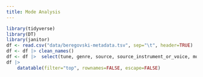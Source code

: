 ```yaml
--- 
title: Mode Analysis
---
```


```r
library(tidyverse)
library(DT)
library(janitor)
df <- read.csv("data/beregovski-metadata.tsv", sep="\t", header=TRUE)
df <- df |> clean_names()
df <- df |>  select(tune, genre, source, source_instrument_or_voice, mode, modulation_pathway, modulation_measures, one_mode, mode_notes)
df |>          
    datatable(filter="top", rownames=FALSE, escape=FALSE)
```